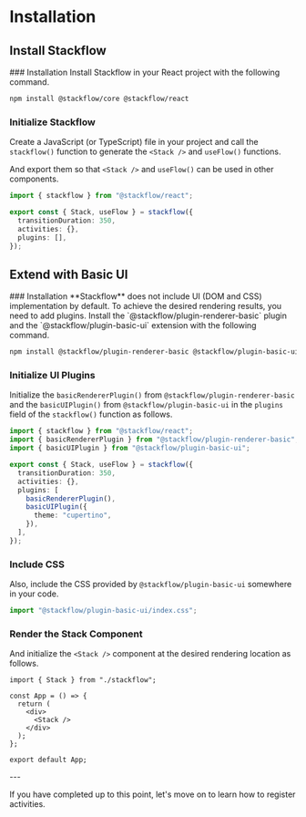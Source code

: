 
# Installation

## Install Stackflow
<Steps>
### Installation
Install Stackflow in your React project with the following command.

```sh npm2yarn copy
npm install @stackflow/core @stackflow/react
```

### Initialize Stackflow
Create a JavaScript (or TypeScript) file in your project and call the `stackflow()` function to generate the `<Stack />` and `useFlow()` functions.

And export them so that `<Stack />` and `useFlow()` can be used in other components.

```ts showLineNumbers filename="stackflow.ts" copy
import { stackflow } from "@stackflow/react";

export const { Stack, useFlow } = stackflow({
  transitionDuration: 350,
  activities: {},
  plugins: [],
});
```
</Steps>

## Extend with Basic UI

<Steps>
### Installation
**Stackflow** does not include UI (DOM and CSS) implementation by default. To achieve the desired rendering results, you need to add plugins. Install the `@stackflow/plugin-renderer-basic` plugin and the `@stackflow/plugin-basic-ui` extension with the following command.

```sh npm2yarn copy
npm install @stackflow/plugin-renderer-basic @stackflow/plugin-basic-ui
```

### Initialize UI Plugins
Initialize the `basicRendererPlugin()` from `@stackflow/plugin-renderer-basic` and the `basicUIPlugin()` from `@stackflow/plugin-basic-ui` in the `plugins` field of the `stackflow()` function as follows.

```ts showLineNumbers filename="stackflow.ts" copy {8-13}
import { stackflow } from "@stackflow/react";
import { basicRendererPlugin } from "@stackflow/plugin-renderer-basic";
import { basicUIPlugin } from "@stackflow/plugin-basic-ui";

export const { Stack, useFlow } = stackflow({
  transitionDuration: 350,
  activities: {},
  plugins: [
    basicRendererPlugin(),
    basicUIPlugin({
      theme: "cupertino",
    }),
  ],
});
```

### Include CSS
Also, include the CSS provided by `@stackflow/plugin-basic-ui` somewhere in your code.

```ts copy
import "@stackflow/plugin-basic-ui/index.css";
```

### Render the Stack Component
And initialize the `<Stack />` component at the desired rendering location as follows.

```tsx showLineNumbers filename="App.tsx" copy
import { Stack } from "./stackflow";

const App = () => {
  return (
    <div>
      <Stack />
    </div>
  );
};

export default App;
```
</Steps>
---

If you have completed up to this point, let's move on to learn how to register activities.
